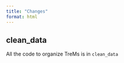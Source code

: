 ```yaml
---
title: "Changes"
format: html
---
```


## clean_data

All the code to organize TreMs is in `clean_data`

